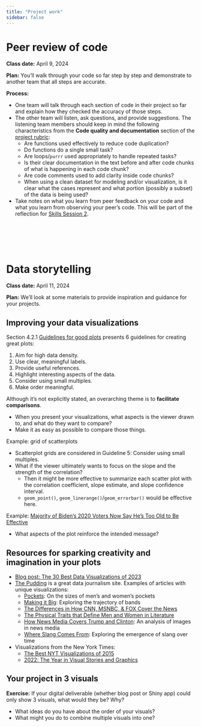 ```yaml
---
title: "Project work"
sidebar: false
---
```


# Peer review of code

**Class date:** April 9, 2024

**Plan:** You'll walk through your code so far step by step and demonstrate to another team that all steps are accurate.

**Process:** 

- One team will talk through each section of code in their project so far and explain how they checked the accuracy of those steps.
- The other team will listen, ask questions, and provide suggestions. The listening team members should keep in mind the following characteristics from the **Code quality and documentation** section of the [project rubric](project.qmd#rubric):
    - Are functions used effectively to reduce code duplication?
    - Do functions do a single small task?
    - Are loops/`purrr` used appropriately to handle repeated tasks?
    - Is their clear documentation in the text before and after code chunks of what is happening in each code chunk?
    - Are code comments used to add clarity inside code chunks?
    - When using a clean dataset for modeling and/or visualization, is it clear what the cases represent and what portion (possibly a subset) of the data is being used?
- Take notes on what you learn from peer feedback on your code and what you learn from observing your peer's code. This will be part of the reflection for [Skills Session 2](skills_session2.qmd).




<br><br><br><br>




# Data storytelling

**Class date:** April 11, 2024

**Plan:** We'll look at some materials to provide inspiration and guidance for your projects.

## Improving your data visualizations

Section 4.2.1 [Guidelines for good plots](https://rdpeng.github.io/RProgDA/customizing-ggplot2-plots.html) presents 6 guidelines for creating great plots:

1. Aim for high data density.
2. Use clear, meaningful labels.
3. Provide useful references.
4. Highlight interesting aspects of the data.
5. Consider using small multiples.
6. Make order meaningful.

Although it's not explicitly stated, an overarching theme is to **facilitate comparisons**.

- When you present your visualizations, what aspects is the viewer drawn to, and what do they want to compare?
- Make it as easy as possible to compare those things.

Example: grid of scatterplots

- Scatterplot grids are considered in Guideline 5: Consider using small multiples. 
- What if the viewer ultimately wants to focus on the slope and the strength of the correlation?
    - Then it might be more effective to summarize each scatter plot with the correlation coefficient, slope estimate, and slope confidence interval.
    - `geom_point()`, `geom_linerange()`/`geom_errorbar()` would be effective here.

Example: [Majority of Biden’s 2020 Voters Now Say He’s Too Old to Be Effective](https://www.nytimes.com/2024/03/03/us/politics/biden-age-trump-poll.html)

- What aspects of the plot reinforce the intended message?

## Resources for sparking creativity and imagination in your plots

- [Blog post: The 30 Best Data Visualizations of 2023](https://visme.co/blog/best-data-visualizations/)
- [The Pudding](https://pudding.cool/) is a great data journalism site. Examples of articles with unique visualizations:
    - [Pockets](https://pudding.cool/2018/08/pockets/): On the sizes of men's and women's pockets
    - [Making it Big](https://pudding.cool/2017/01/making-it-big/): Exploring the trajectory of bands
    - [The Differences in How CNN, MSNBC, & FOX Cover the News](https://pudding.cool/2018/01/chyrons/)
    - [The Physical Traits that Define Men and Women in Literature](https://pudding.cool/2020/07/gendered-descriptions/)
    - [How News Media Covers Trump and Clinton](https://pudding.cool/2017/03/elections/): An analysis of images in news media
    - [Where Slang Comes From](https://pudding.cool/2017/02/new-slang/): Exploring the emergence of slang over time
- Visualizations from the New York Times:
    - [The Best NYT Visualizations of 2015](https://www.informationisbeautifulawards.com/news/118-the-nyt-s-best-data-visualizations-of-the-year)
    - [2022: The Year in Visual Stories and Graphics](https://www.nytimes.com/interactive/2022/12/28/us/2022-year-in-graphics.html)

## Your project in 3 visuals

**Exercise:** If your digital deliverable (whether blog post or Shiny app) could only show 3 visuals, what would they be? Why?

- What ideas do you have about the order of your visuals?
- What might you do to combine multiple visuals into one?


<!-- 


Theme for project work day 3 on 4/16: Ethics
"Raw Data" Is an Oxymoron
Activity: what unmeasured variables could augment your dataset to provide a more full human picture of each case?
-->